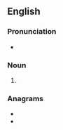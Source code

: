 ==English==

===Pronunciation===
* {{homophones|lang=en|fares}}

===Noun===
{{head|en|noun plural form}}

# {{plural of|fair|lang=en}}

===Anagrams===
* {{l|en|Farsi}}
* {{l|en|rafsi}}